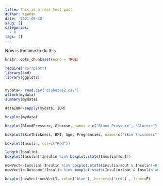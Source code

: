 ```yaml
---
title: This is a real test post
author: Keenan
date: '2021-09-30'
slug: []
categories:
  - R
tags: []
---
```


Now is the time to do this 

```r
knitr::opts_chunk$set(echo = TRUE)
```

```r

require("corrplot")
library(aod)
library(ggplot2)


mydata<- read.csv("diabetes2.csv")
attach(mydata)
summary(mydata)

dataIQR<-sapply(mydata, IQR)

boxplot(mydata)

boxplot(BloodPressure, Glucose, names = c("Blood Pressure", "Glucose"), col=c("Red", "Gold"))

boxplot(SkinThickness, BMI, Age, Pregnancies, names=c("Skin Thiccness", "BMI", "Age", "Pregnancies"), col=c("Magenta", "darkslategray1", "lightsalmon", "blue"))

boxplot(Insulin, col=c("Red"))

length(Insulin)
boxplot(Insulin[!Insulin %in% boxplot.stats(Insulin)$out])

newVect<-Insulin[!Insulin %in% boxplot.stats(Insulin)$out & Insulin!=0]
newVect1<-Outcome[!Insulin %in% boxplot.stats(Insulin)$out & Insulin!=0]

boxplot(newVect~newVect1, col=c("blue"), border=c("red") , frame=F)

```